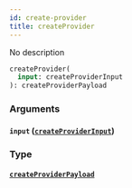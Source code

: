 ```yaml
---
id: create-provider
title: createProvider
---
```


No description

```graphql
createProvider(
  input: createProviderInput
): createProviderPayload

```

### Arguments

#### `input` ([`createProviderInput`](/v1/inputs/create-provider-input))

### Type

#### [`createProviderPayload`](/v1/objects/create-provider-payload)
